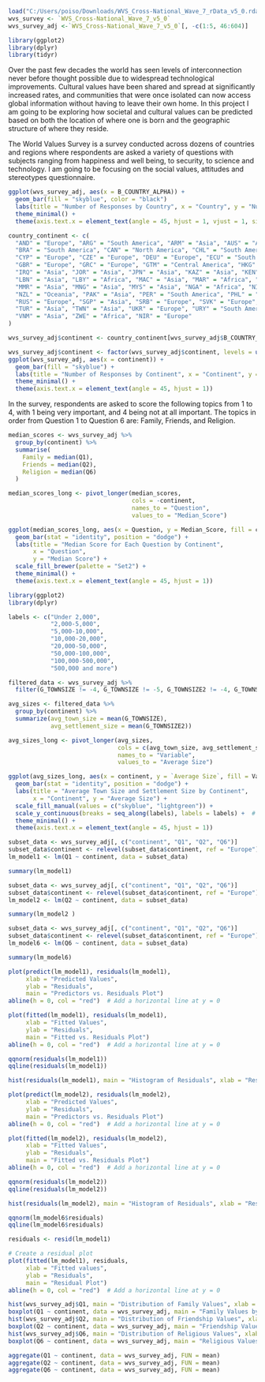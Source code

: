 ```{r}
load("C:/Users/poiso/Downloads/WVS_Cross-National_Wave_7_rData_v5_0.rdata")
wvs_survey <- `WVS_Cross-National_Wave_7_v5_0`
wvs_survey_adj <-`WVS_Cross-National_Wave_7_v5_0`[, -c(1:5, 46:604)]
```

```{r}
library(ggplot2)
library(dplyr)
library(tidyr)
```


Over the past few decades the world has seen levels of interconnection never before thought possible due to widespread technological improvements. Cultural values have been shared and spread at significantly increased rates, and communities that were once isolated can now access global information without having to leave their own home. In this project I am going to be exploring how societal and cultural values can be predicted based on both the location of where one is born and the geographic structure of where they reside.  

The World Values Survey is a survey conducted across dozens of countries and regions where respondents are asked a variety of questions with subjects ranging from happiness and well being, to security, to science and technology. I am going to be focusing on the social values, attitudes and stereotypes questionnaire.

```{r}
ggplot(wvs_survey_adj, aes(x = B_COUNTRY_ALPHA)) +
  geom_bar(fill = "skyblue", color = "black") 
  labs(title = "Number of Responses by Country", x = "Country", y = "Number of Responses") +
  theme_minimal() + 
  theme(axis.text.x = element_text(angle = 45, hjust = 1, vjust = 1, size = 10))

```
```{r}
country_continent <- c(
  "AND" = "Europe", "ARG" = "South America", "ARM" = "Asia", "AUS" = "Australia", "BGD" = "Asia", "BOL" = "South America",
  "BRA" = "South America", "CAN" = "North America", "CHL" = "South America", "CHN" = "Asia", "COL" = "South America",
  "CYP" = "Europe", "CZE" = "Europe", "DEU" = "Europe", "ECU" = "South America", "EGY" = "Africa", "ETH" = "Africa",
  "GBR" = "Europe", "GRC" = "Europe", "GTM" = "Central America", "HKG" = "Asia", "IDN" = "Asia", "IRN" = "Asia",
  "IRQ" = "Asia", "JOR" = "Asia", "JPN" = "Asia", "KAZ" = "Asia", "KEN" = "Africa", "KGZ" = "Asia", "KOR" = "Asia",
  "LBN" = "Asia", "LBY" = "Africa", "MAC" = "Asia", "MAR" = "Africa", "MDV" = "Asia", "MEX" = "North America",
  "MMR" = "Asia", "MNG" = "Asia", "MYS" = "Asia", "NGA" = "Africa", "NIC" = "Central America", "NLD" = "Europe",
  "NZL" = "Oceania", "PAK" = "Asia", "PER" = "South America", "PHL" = "Asia", "PRI" = "Central America", "ROU" = "Europe",
  "RUS" = "Europe", "SGP" = "Asia", "SRB" = "Europe", "SVK" = "Europe", "THA" = "Asia", "TJK" = "Asia", "TUN" = "Africa",
  "TUR" = "Asia", "TWN" = "Asia", "UKR" = "Europe", "URY" = "South America", "USA" = "North America", "VEN" = "South America",
  "VNM" = "Asia", "ZWE" = "Africa", "NIR" = "Europe"
)

wvs_survey_adj$continent <- country_continent[wvs_survey_adj$B_COUNTRY_ALPHA]
```

```{r}
wvs_survey_adj$continent <- factor(wvs_survey_adj$continent, levels = unique(wvs_survey_adj$continent))
ggplot(wvs_survey_adj, aes(x = continent)) +
  geom_bar(fill = "skyblue") +
  labs(title = "Number of Responses by Continent", x = "Continent", y = "Number of Responses") +
  theme_minimal() +
  theme(axis.text.x = element_text(angle = 45, hjust = 1))
```

In the survey, respondents are asked to score the following topics from 1 to 4, with 1 being very important, and 4 being not at all important. The topics in order from Question 1 to Question 6 are: Family, Friends, and Religion. 

```{r}
median_scores <- wvs_survey_adj %>%
  group_by(continent) %>%
  summarise(
    Family = median(Q1),
    Friends = median(Q2),
    Religion = median(Q6)
  )

median_scores_long <- pivot_longer(median_scores, 
                                   cols = -continent, 
                                   names_to = "Question", 
                                   values_to = "Median_Score")

ggplot(median_scores_long, aes(x = Question, y = Median_Score, fill = continent)) +
  geom_bar(stat = "identity", position = "dodge") +
  labs(title = "Median Score for Each Question by Continent",
       x = "Question",
       y = "Median Score") +
  scale_fill_brewer(palette = "Set2") +
  theme_minimal() +
  theme(axis.text.x = element_text(angle = 45, hjust = 1))
```


```{r}
library(ggplot2)
library(dplyr)

labels <- c("Under 2,000",
            "2,000-5,000",
            "5,000-10,000",
            "10,000-20,000",
            "20,000-50,000",
            "50,000-100,000",
            "100,000-500,000",
            "500,000 and more")

filtered_data <- wvs_survey_adj %>%
  filter(G_TOWNSIZE != -4, G_TOWNSIZE != -5, G_TOWNSIZE2 != -4, G_TOWNSIZE2 != -5)

avg_sizes <- filtered_data %>%
  group_by(continent) %>%
  summarize(avg_town_size = mean(G_TOWNSIZE),
            avg_settlement_size = mean(G_TOWNSIZE2))

avg_sizes_long <- pivot_longer(avg_sizes, 
                               cols = c(avg_town_size, avg_settlement_size),
                               names_to = "Variable",
                               values_to = "Average Size")

ggplot(avg_sizes_long, aes(x = continent, y = `Average Size`, fill = Variable)) +
  geom_bar(stat = "identity", position = "dodge") +
  labs(title = "Average Town Size and Settlement Size by Continent",
       x = "Continent", y = "Average Size") +
  scale_fill_manual(values = c("skyblue", "lightgreen")) +
  scale_y_continuous(breaks = seq_along(labels), labels = labels) +  # Adjust Y axis labels and breaks
  theme_minimal() +
  theme(axis.text.x = element_text(angle = 45, hjust = 1))


```


```{r}
subset_data <- wvs_survey_adj[, c("continent", "Q1", "Q2", "Q6")]
subset_data$continent <- relevel(subset_data$continent, ref = "Europe")
lm_model1 <- lm(Q1 ~ continent, data = subset_data)

summary(lm_model1)

```
```{r}
subset_data <- wvs_survey_adj[, c("continent", "Q1", "Q2", "Q6")]
subset_data$continent <- relevel(subset_data$continent, ref = "Europe")
lm_model2 <- lm(Q2 ~ continent, data = subset_data)

summary(lm_model2 )
```



```{r}
subset_data <- wvs_survey_adj[, c("continent", "Q1", "Q2", "Q6")]
subset_data$continent <- relevel(subset_data$continent, ref = "Europe")
lm_model6 <- lm(Q6 ~ continent, data = subset_data)

summary(lm_model6)
```



```{r}
plot(predict(lm_model1), residuals(lm_model1),
     xlab = "Predicted Values",
     ylab = "Residuals",
     main = "Predictors vs. Residuals Plot")
abline(h = 0, col = "red")  # Add a horizontal line at y = 0

plot(fitted(lm_model1), residuals(lm_model1),
     xlab = "Fitted Values",
     ylab = "Residuals",
     main = "Fitted vs. Residuals Plot")
abline(h = 0, col = "red")  # Add a horizontal line at y = 0

qqnorm(residuals(lm_model1))
qqline(residuals(lm_model1))

hist(residuals(lm_model1), main = "Histogram of Residuals", xlab = "Residuals")
```

```{r}
plot(predict(lm_model2), residuals(lm_model2),
     xlab = "Predicted Values",
     ylab = "Residuals",
     main = "Predictors vs. Residuals Plot")
abline(h = 0, col = "red")  # Add a horizontal line at y = 0

plot(fitted(lm_model2), residuals(lm_model2),
     xlab = "Fitted Values",
     ylab = "Residuals",
     main = "Fitted vs. Residuals Plot")
abline(h = 0, col = "red")  # Add a horizontal line at y = 0

qqnorm(residuals(lm_model2))
qqline(residuals(lm_model2))

hist(residuals(lm_model2), main = "Histogram of Residuals", xlab = "Residuals")
```


```{r}
qqnorm(lm_model6$residuals)
qqline(lm_model6$residuals)
```

```{r}
residuals <- resid(lm_model1)

# Create a residual plot
plot(fitted(lm_model1), residuals,
     xlab = "Fitted values",
     ylab = "Residuals",
     main = "Residual Plot")
abline(h = 0, col = "red")  # Add a horizontal line at y = 0
```

```{r}
hist(wvs_survey_adj$Q1, main = "Distribution of Family Values", xlab = "Family Values")
boxplot(Q1 ~ continent, data = wvs_survey_adj, main = "Family Values by Continent")
hist(wvs_survey_adj$Q2, main = "Distribution of Friendship Values", xlab = "Friendship Values")
boxplot(Q2 ~ continent, data = wvs_survey_adj, main = "Friendship Values by Continent")
hist(wvs_survey_adj$Q6, main = "Distribution of Religious Values", xlab = "Religious Values")
boxplot(Q6 ~ continent, data = wvs_survey_adj, main = "Religious Values by Continent")

aggregate(Q1 ~ continent, data = wvs_survey_adj, FUN = mean)
aggregate(Q2 ~ continent, data = wvs_survey_adj, FUN = mean)
aggregate(Q6 ~ continent, data = wvs_survey_adj, FUN = mean)
```


